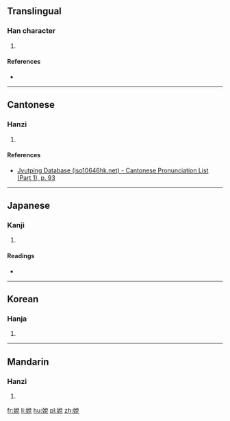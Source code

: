 ==Translingual==

===Han character===
{{Han char|rn=38|rad=女|as=07|sn=10|four=|canj=VCRU|ids=⿰女兌}}

# {{defn|Han|sort=女07}}

====References====
* {{Han ref|kx=0263.120|dkj=06333|dj=0529.290|hdz=21053.040|uh=5A27|ud=23079}}

----

==Cantonese==

===Hanzi===
{{yue-hanzi|jyut=[[teoi3]]|y=teui3}}

# {{defn|lang=yue|sort=女07}}

====References====
* [http://www.iso10646hk.net/jp/document/download.jsp Jyutping Database (iso10646hk.net) - Cantonese Pronunciation List (Part 1), p. 93]

----

==Japanese==

===Kanji===
{{ja-kanji|grade=|rs=女07}}

# {{defn|lang=ja|sort=女07}}

====Readings====
* {{ja-readings|on=[[たい]] (tai), [[て]] (te), [[えつ]] (etsu), [[えち]] (echi)|kun=[[みめよい]] (mimeyoi), [[よろこぶ]] (yorokobu)}}

----

==Korean==

===Hanja===
{{ko-hanja|hangeul=태|rv=tae|mr=t'ae}}

# {{defn|lang=ko|sort=女07}}

----

==Mandarin==

===Hanzi===
{{cmn-hanzi|pin=[[tuì]] ([[tui4]])|wg=t'ui<sup>4</sup>}}

# {{defn|lang=cmn|sort=女07}}

[[fr:娧]]
[[li:娧]]
[[hu:娧]]
[[pl:娧]]
[[zh:娧]]